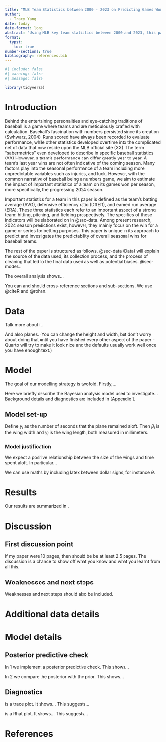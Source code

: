 ```yaml
---
title: "MLB Team Statistics between 2000 - 2023 on Predicting Games Won per Season ^[Code and data are available at: https://github.com/YcartXin/MLB_Team_Stats]"
author: 
  - Tracy Yang
date: today
date-format: long
abstract: "Using MLB key team statistics between 2000 and 2023, this paper investigates the outcome of the 2024 season using each team's current statistics on predicting their total wins out of 162 games. We also investigate the common conception that baseball is a numbers game by evaluating the predictability of wins that a team would obtain during a seasion from looking at their batting average (AVG), defensive efficiency ratio (DffEff), and earned run average (ERA)."
format: 
  typst:
    toc: true
number-sections: true
bibliography: references.bib
---
```

```r
#| include: false
#| warning: false
#| message: false

library(tidyverse)
```

\newpage

# Introduction

Behind the entertaining personalities and eye-catching traditions of baseball is a game where teams and are meticulously crafted with calculation. Baseball's fascination with numbers persisted since its creation (Swhwarz, 2004). Runs scored have always been recorded to evaluate performance, while other statistics developed overtime into the complicated net of data that now reside upon the MLB official site (XX). The term "sabermetrics" even developed to describe in specific baseball statistics (XX) However, a team's performance can differ greatly year to year. A team's last year wins are not often indicative of the coming season. Many factors play into the seasonal performance of a team including more unpredictable variables such as injuries, and luck. However, with the common narrative of baseball being a numbers game, we aim to estimate the impact of important statistics of a team on its games won per season, more specifically, the progressing 2024 season.

Important statistics for a team in this paper is defined as the team's batting average (AVG), defensive efficiency ratio (DffEff), and earned run average (ERA). These three statistics each refer to an important aspect of a strong team: hitting, pitching, and fielding prospectively. The specifics of these indicators will be elaborated on in @sec-data. Among present research, 2024 season predictions exist, however, they mainly focus on the win for a game or series for betting purposes. This paper is unique in its approach to predict and investigates the predictability of overall seasonal wins for baseball teams.

The rest of the paper is structured as follows. @sec-data (Data) will explain the source of the data used, its collection process, and the process of cleaning that led to the final data used as well as potential biases. @sec-model...

The overall analysis shows...

You can and should cross-reference sections and sub-sections. We use @citeR and @rohan.




# Data {#sec-data}


Talk more about it.

And also planes. (You can change the height and width, but don't worry about doing that until you have finished every other aspect of the paper - Quarto will try to make it look nice and the defaults usually work well once you have enough text.)



# Model {#sec-model}

The goal of our modelling strategy is twofold. Firstly,...

Here we briefly describe the Bayesian analysis model used to investigate... Background details and diagnostics are included in [Appendix ].

## Model set-up

Define $y_i$ as the number of seconds that the plane remained aloft. Then $\beta_i$ is the wing width and $\gamma_i$ is the wing length, both measured in millimeters.  

\begin{align} 
y_i|\mu_i, \sigma &\sim \mbox{Normal}(\mu_i, \sigma) \\
\mu_i &= \alpha + \beta_i + \gamma_i\\
\alpha &\sim \mbox{Normal}(0, 2.5) \\
\beta &\sim \mbox{Normal}(0, 2.5) \\
\gamma &\sim \mbox{Normal}(0, 2.5) \\
\sigma &\sim \mbox{Exponential}(1)
\end{align}



### Model justification

We expect a positive relationship between the size of the wings and time spent aloft. In particular...

We can use maths by including latex between dollar signs, for instance $\theta$.


# Results

Our results are summarized in .






# Discussion

## First discussion point {#sec-first-point}

If my paper were 10 pages, then should be be at least 2.5 pages. The discussion is a chance to show off what you know and what you learnt from all this. 


## Weaknesses and next steps

Weaknesses and next steps should also be included.

\newpage


# Additional data details

# Model details {#sec-model-details}

## Posterior predictive check

In 1 we implement a posterior predictive check. This shows...

In 2 we compare the posterior with the prior. This shows... 



## Diagnostics

is a trace plot. It shows... This suggests...

 is a Rhat plot. It shows... This suggests...



\newpage


# References


